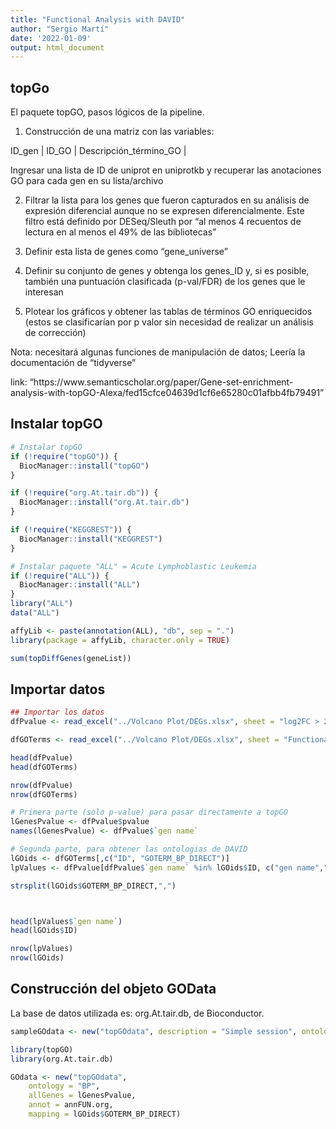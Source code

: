 ```yaml
---
title: "Functional Analysis with DAVID"
author: "Sergio Martí"
date: '2022-01-09'
output: html_document
---
```


## topGo

El paquete topGO, pasos lógicos de la pipeline.

1) Construcción de una matriz con las variables:

| ID_gen | ID_GO | Descripción_término_GO | 

Ingresar una lista de ID de uniprot en uniprotkb y recuperar las anotaciones GO para cada gen en su lista/archivo

2) Filtrar la lista para los genes que fueron capturados en su análisis de expresión diferencial aunque no se expresen diferencialmente. 
Este filtro está definido por DESeq/Sleuth por "al menos 4 recuentos de lectura en al menos el 49% de las bibliotecas"

3) Definir esta lista de genes como "gene_universe"

4) Definir su conjunto de genes y obtenga los genes_ID y, si es posible, también una puntuación clasificada (p-val/FDR) de los genes que le interesan

5) Plotear los gráficos y obtener las tablas de términos GO enriquecidos (estos se clasificarían por p valor sin necesidad de realizar un análisis de corrección)

Nota: necesitará algunas funciones de manipulación de datos; Leería la documentación de "tidyverse"

link: "https://www.semanticscholar.org/paper/Gene-set-enrichment-analysis-with-topGO-Alexa/fed15cfce04639d1cf6e65280c01afbb4fb79491"

## Instalar topGO

```r
# Instalar topGO
if (!require("topGO")) {
  BiocManager::install("topGO")
}

if (!require("org.At.tair.db")) {
  BiocManager::install("org.At.tair.db")
}

if (!require("KEGGREST")) {
  BiocManager::install("KEGGREST")
}
```

```r
# Instalar paquete "ALL" = Acute Lymphoblastic Leukemia
if (!require("ALL")) {
  BiocManager::install("ALL")
}
library("ALL")
data("ALL")

affyLib <- paste(annotation(ALL), "db", sep = ".")
library(package = affyLib, character.only = TRUE)

sum(topDiffGenes(geneList))

```

## Importar datos

```r
## Importar los datos
dfPvalue <- read_excel("../Volcano Plot/DEGs.xlsx", sheet = "log2FC > 2")

dfGOTerms <- read_excel("../Volcano Plot/DEGs.xlsx", sheet = "Functional Analysis log2FC > 2")

head(dfPvalue)
head(dfGOTerms)

nrow(dfPvalue)
nrow(dfGOTerms)

# Primera parte (solo p-value) para pasar directamente a topGO
lGenesPvalue <- dfPvalue$pvalue
names(lGenesPvalue) <- dfPvalue$`gen name`

# Segunda parte, para obtener las ontologias de DAVID
lGOids <- dfGOTerms[,c("ID", "GOTERM_BP_DIRECT")]
lpValues <- dfPvalue[dfPvalue$`gen name` %in% lGOids$ID, c("gen name","pvalue")]

strsplit(lGOids$GOTERM_BP_DIRECT,",")



head(lpValues$`gen name`)
head(lGOids$ID)

nrow(lpValues)
nrow(lGOids)
```


## Construcción del objeto GOData

La base de datos utilizada es: org.At.tair.db, de Bioconductor.

```r
sampleGOdata <- new("topGOdata", description = "Simple session", ontology = "BP", allGenes = geneList, geneSel = topDiffGenes, nodeSize = 10, annot = annFUN.db, affyLib = affyLib)

library(topGO)
library(org.At.tair.db)

GOdata <- new("topGOdata",
    ontology = "BP",
    allGenes = lGenesPvalue,
    annot = annFUN.org, 
    mapping = lGOids$GOTERM_BP_DIRECT)

```
```r

```

